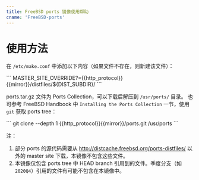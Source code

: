 ```yaml
---
title: FreeBSD ports 镜像使用帮助
cname: 'FreeBSD-ports'
---
```


使用方法
========

在 `/etc/make.conf` 中添加以下内容（如果文件不存在，则新建该文件）：

<CodeBlock>
```
MASTER_SITE_OVERRIDE?={{http_protocol}}{{mirror}}/distfiles/${DIST_SUBDIR}/
```
</CodeBlock>

ports.tar.gz 文件为 Ports Collection，可以下载后解压到 `/usr/ports/` 目录。
也可参考 FreeBSD Handbook 中 `Installing the Ports Collection` 一节，使用 `git` 获取 ports tree：

<CodeBlock>
```
git clone --depth 1 {{http_protocol}}{{mirror}}/ports.git /usr/ports
```
</CodeBlock>

注：
  1. 部分 ports 的源代码需要从 http://distcache.freebsd.org/ports-distfiles/ 以外的 master site 下载，本镜像不包含这些文件。
  2. 本镜像仅包含 ports tree 中 HEAD branch 引用到的文件。季度分支（如 `2020Q4`）引用的文件有可能不包含在本镜像中。

